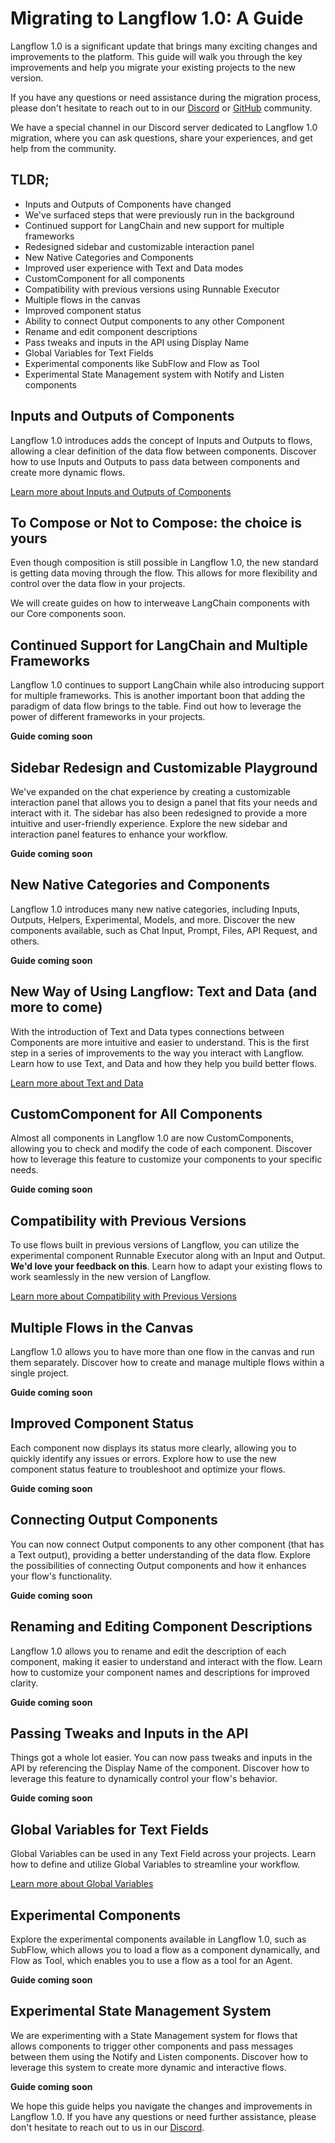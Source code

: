 
# Migrating to Langflow 1.0: A Guide

Langflow 1.0 is a significant update that brings many exciting changes and improvements to the platform.
This guide will walk you through the key improvements and help you migrate your existing projects to the new version.

If you have any questions or need assistance during the migration process, please don't hesitate to reach out to in our [Discord](https://discord.gg/wZSWQaukgJ) or [GitHub](https://github.com/langflow-ai/langflow/issues) community.

We have a special channel in our Discord server dedicated to Langflow 1.0 migration, where you can ask questions, share your experiences, and get help from the community.

## TLDR;

- Inputs and Outputs of Components have changed
- We've surfaced steps that were previously run in the background
- Continued support for LangChain and new support for multiple frameworks
- Redesigned sidebar and customizable interaction panel
- New Native Categories and Components
- Improved user experience with Text and Data modes
- CustomComponent for all components
- Compatibility with previous versions using Runnable Executor
- Multiple flows in the canvas
- Improved component status
- Ability to connect Output components to any other Component
- Rename and edit component descriptions
- Pass tweaks and inputs in the API using Display Name
- Global Variables for Text Fields
- Experimental components like SubFlow and Flow as Tool
- Experimental State Management system with Notify and Listen components

## Inputs and Outputs of Components

Langflow 1.0 introduces adds the concept of Inputs and Outputs to flows, allowing a clear definition of the data flow between components. Discover how to use Inputs and Outputs to pass data between components and create more dynamic flows.

[Learn more about Inputs and Outputs of Components](../components/inputs-and-outputs)

## To Compose or Not to Compose: the choice is yours

Even though composition is still possible in Langflow 1.0, the new standard is getting data moving through the flow. This allows for more flexibility and control over the data flow in your projects.

We will create guides on how to interweave LangChain components with our Core components soon.

## Continued Support for LangChain and Multiple Frameworks

Langflow 1.0 continues to support LangChain while also introducing support for multiple frameworks. This is another important boon that adding the paradigm of data flow brings to the table. Find out how to leverage the power of different frameworks in your projects.

**Guide coming soon**

## Sidebar Redesign and Customizable Playground

We've expanded on the chat experience by creating a customizable interaction panel that allows you to design a panel that fits your needs and interact with it. The sidebar has also been redesigned to provide a more intuitive and user-friendly experience. Explore the new sidebar and interaction panel features to enhance your workflow.

**Guide coming soon**

## New Native Categories and Components

Langflow 1.0 introduces many new native categories, including Inputs, Outputs, Helpers, Experimental, Models, and more. Discover the new components available, such as Chat Input, Prompt, Files, API Request, and others.

**Guide coming soon**

## New Way of Using Langflow: Text and Data (and more to come)

With the introduction of Text and Data types connections between Components are more intuitive and easier to understand. This is the first step in a series of improvements to the way you interact with Langflow. Learn how to use Text, and Data and how they help you build better flows.

[Learn more about Text and Data](../components/text-and-record)

## CustomComponent for All Components

Almost all components in Langflow 1.0 are now CustomComponents, allowing you to check and modify the code of each component. Discover how to leverage this feature to customize your components to your specific needs.

**Guide coming soon**

## Compatibility with Previous Versions

To use flows built in previous versions of Langflow, you can utilize the experimental component Runnable Executor along with an Input and Output. **We'd love your feedback on this**. Learn how to adapt your existing flows to work seamlessly in the new version of Langflow.

[Learn more about Compatibility with Previous Versions](../migration/compatibility)

## Multiple Flows in the Canvas

Langflow 1.0 allows you to have more than one flow in the canvas and run them separately. Discover how to create and manage multiple flows within a single project.

**Guide coming soon**

## Improved Component Status

Each component now displays its status more clearly, allowing you to quickly identify any issues or errors. Explore how to use the new component status feature to troubleshoot and optimize your flows.

**Guide coming soon**

## Connecting Output Components

You can now connect Output components to any other component (that has a Text output), providing a better understanding of the data flow. Explore the possibilities of connecting Output components and how it enhances your flow's functionality.

**Guide coming soon**

## Renaming and Editing Component Descriptions

Langflow 1.0 allows you to rename and edit the description of each component, making it easier to understand and interact with the flow. Learn how to customize your component names and descriptions for improved clarity.

**Guide coming soon**

## Passing Tweaks and Inputs in the API

Things got a whole lot easier. You can now pass tweaks and inputs in the API by referencing the Display Name of the component. Discover how to leverage this feature to dynamically control your flow's behavior.

**Guide coming soon**

## Global Variables for Text Fields

Global Variables can be used in any Text Field across your projects. Learn how to define and utilize Global Variables to streamline your workflow.

[Learn more about Global Variables](../administration/global-env.mdx)

## Experimental Components

Explore the experimental components available in Langflow 1.0, such as SubFlow, which allows you to load a flow as a component dynamically, and Flow as Tool, which enables you to use a flow as a tool for an Agent.

**Guide coming soon**

## Experimental State Management System

We are experimenting with a State Management system for flows that allows components to trigger other components and pass messages between them using the Notify and Listen components. Discover how to leverage this system to create more dynamic and interactive flows.

**Guide coming soon**

We hope this guide helps you navigate the changes and improvements in Langflow 1.0. If you have any questions or need further assistance, please don't hesitate to reach out to us in our [Discord](https://discord.gg/wZSWQaukgJ).
